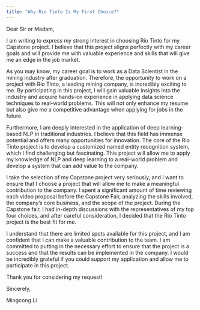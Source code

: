 ```yaml
---
title: "Why Rio Tinto Is My First Choice?"
---
```


Dear Sir or Madam,

I am writing to express my strong interest in choosing Rio Tinto for my Capstone project. I believe that this project aligns perfectly with my career goals and will provide me with valuable experience and skills that will give me an edge in the job market.

As you may know, my career goal is to work as a Data Scientist in the mining industry after graduation. Therefore, the opportunity to work on a project with Rio Tinto, a leading mining company, is incredibly exciting to me. By participating in this project, I will gain valuable insights into the industry and acquire hands-on experience in applying data science techniques to real-world problems. This will not only enhance my resume but also give me a competitive advantage when applying for jobs in the future.

Furthermore, I am deeply interested in the application of deep learning-based NLP in traditional industries. I believe that this field has immense potential and offers many opportunities for innovation. The core of the Rio Tinto project is to develop a customized named entity recognition system, which I find challenging but fascinating. This project will allow me to apply my knowledge of NLP and deep learning to a real-world problem and develop a system that can add value to the company.

I take the selection of my Capstone project very seriously, and I want to ensure that I choose a project that will allow me to make a meaningful contribution to the company. I spent a significant amount of time reviewing each video proposal before the Capstone Fair, analyzing the skills involved, the company's core business, and the scope of the project. During the Capstone fair, I had in-depth discussions with the representatives of my top four choices, and after careful consideration, I decided that the Rio Tinto project is the best fit for me.

I understand that there are limited spots available for this project, and I am confident that I can make a valuable contribution to the team. I am committed to putting in the necessary effort to ensure that the project is a success and that the results can be implemented in the company. I would be incredibly grateful if you could support my application and allow me to participate in this project.

Thank you for considering my request!

Sincerely,

Mingcong Li

